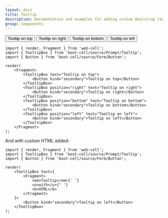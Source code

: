 ---
layout: docs
title: Tooltip
description: Documentation and examples for adding custom Bootstrap tooltips with CSS and JavaScript using CSS3 for animations.
group: Components
---



<Example>
    <TooltipBox text="Tooltip on top">
        <Button kind="secondary">Tooltip on top</Button>
    </TooltipBox>
    <TooltipBox position="right" text="Tooltip on right">
        <Button kind="secondary">Tooltip on right</Button>
    </TooltipBox>
    <TooltipBox position="bottom" text="Tooltip on bottom">
        <Button kind="secondary">Tooltip on bottom</Button>
    </TooltipBox>
    <TooltipBox position="left" text="Tooltip on left">
        <Button kind="secondary">Tooltip on left</Button>
    </TooltipBox>
</Example>

```TSX
import { render, Fragment } from 'web-cell';
import { TooltipBox } from 'boot-cell/source/Prompt/Tooltip';
import { Button } from 'boot-cell/source/Form/Button';

render(
    <Fragment>
        <TooltipBox text="Tooltip on top">
            <Button kind="secondary">Tooltip on top</Button>
        </TooltipBox>
        <TooltipBox position="right" text="Tooltip on right">
            <Button kind="secondary">Tooltip on right</Button>
        </TooltipBox>
        <TooltipBox position="bottom" text="Tooltip on bottom">
            <Button kind="secondary">Tooltip on bottom</Button>
        </TooltipBox>
        <TooltipBox position="left" text="Tooltip on left">
            <Button kind="secondary">Tooltip on left</Button>
        </TooltipBox>
    </Fragment>
);
```

And with custom HTML added:

```TSX
import { render, Fragment } from 'web-cell';
import { TooltipBox } from 'boot-cell/source/Prompt/Tooltip';
import { Button } from 'boot-cell/source/Form/Button';

render(
    <TooltipBox text={
        <Fragment>
            <em>Tooltip</em>{' '}
            <u>with</u>{' '}
            <b>HTML</b>
        </Fragment>
    }>
        <Button kind="secondary">Tooltip on left</Button>
    </TooltipBox>
);
```
